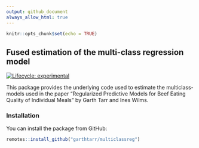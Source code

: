 ```yaml
---
output: github_document
always_allow_html: true
---
```


```r
knitr::opts_chunk$set(echo = TRUE)
```

## Fused estimation of the multi-class regression model

[![Lifecycle: experimental](https://img.shields.io/badge/lifecycle-experimental-orange.svg)](https://lifecycle.r-lib.org/articles/stages.html)

This package provides the underlying code used to estimate the multiclass-models used in the paper "Regularized Predictive Models for Beef Eating Quality of Individual Meals" by Garth Tarr and Ines Wilms.

### Installation

You can install the package from GitHub:

```r
remotes::install_github("garthtarr/multiclassreg")
```




